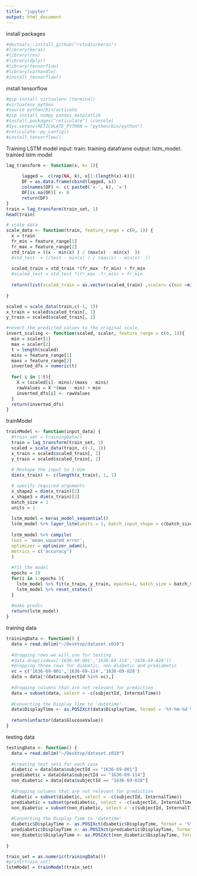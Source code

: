 ```yaml
---
title: "jupyter"
output: html_document
---
```

install packages
```r
#devtools::install_github("rstudio/keras")
#library(keras)
#library(rnn)
#library(dplyr)
#library(tensorflow)
#library(varhandle)
#install_tensorflow()
```

install tensorflow
```r
#pip install virtualenv (terminal)
#virtualenv python
#source python/bin/activate
#pip install numpy pandas matplotlib
#install.packages("reticulate") (console)
#Sys.setenv(RETICULATE_PYTHON = "python/bin/python")
#reticulate::py_config()
#install_tensorflow()
```


Training LSTM model
input: train: training dataframe
output: lstm_model: trainied lstm model
```r
lag_transform <- function(x, k= 1){
    
      lagged =  c(rep(NA, k), x[1:(length(x)-k)])
      DF = as.data.frame(cbind(lagged, x))
      colnames(DF) <- c( paste0('x-', k), 'x')
      DF[is.na(DF)] <- 0
      return(DF)
}
train = lag_transform(train_set, 1)
head(train)

# scale data
scale_data <- function(train, feature_range = c(0, 1)) {
  x = train
  fr_min = feature_range[1]
  fr_max = feature_range[2]
  std_train = ((x - min(x) ) / (max(x) - min(x)  ))
  #std_test  = ((test - min(x) ) / (max(x) - min(x)  ))
  
  scaled_train = std_train *(fr_max -fr_min) + fr_min
  #scaled_test = std_test *(fr_max -fr_min) + fr_min
  
  return(list(scaled_train = as.vector(scaled_train) ,scaler= c(min =min(x), max = max(x))) )
  
}

scaled = scale_data(train,c(-1, 1))
x_train = scaled$scaled_train[, 1]
y_train = scaled$scaled_train[, 2]

#revert the predicted values to the original scale.
invert_scaling <- function(scaled, scaler, feature_range = c(0, 1)){
  min = scaler[1]
  max = scaler[2]
  t = length(scaled)
  mins = feature_range[1]
  maxs = feature_range[2]
  inverted_dfs = numeric(t)
  
  for( i in 1:t){
    X = (scaled[i]- mins)/(maxs - mins)
    rawValues = X *(max - min) + min
    inverted_dfs[i] <- rawValues
  }
  return(inverted_dfs)
}

```

trainModel
```r
trainModel <- function(input_data) {
  #train_set = trainingData()
  train = lag_transform(train_set, 1)
  scaled = scale_data(train, c(-1, 1))
  x_train = scaled$scaled_train[, 1]
  y_train = scaled$scaled_train[, 2]
  
  # Reshape the input to 3-dim
  dim(x_train) <- c(length(x_train), 1, 1)

  # specify required arguments
  x_shape2 = dim(x_train)[2]
  x_shape3 = dim(x_train)[3]
  batch_size = 1               
  units = 1  
  
  lstm_model = keras_model_sequential() 
  lstm_model %>% layer_lstm(units = 1, batch_input_shape = c(batch_size, x_shape2, x_shape3), stateful= TRUE)  %>% layer_dense(units = 1)
  
  lstm_model %>% compile(
  loss = 'mean_squared_error',
  optimizer = optimizer_adam(),  
  metrics = c('accuracy')
  )
  
  #fit the model
  epochs = 10   
  for(i in 1:epochs ){
    lstm_model %>% fit(x_train, y_train, epochs=1, batch_size = batch_size, verbose=1, shuffle=FALSE)
    lstm_model %>% reset_states()
  }
  
  #make predic
  return(lstm_model)
}
```



training data
```r
trainingData <- function() {
  data = read.delim("~/Desktop/dataset.s010")
  
  #dropping rows we will use for testing
  #data.drop(index=['1636-69-001','1636-69-114','1636-69-028'])
  #dropping three rows for diabetic, non-diabetic and prediabetic
  vc = c('1636-69-001','1636-69-114','1636-69-028')
  data = data[!(data$subjectId %in% vc),]
  
  #dropping columns that are not relevant for prediction
  data = subset(data, select = -c(subjectId, InternalTime))
  
  #Converting the Display Time to 'datetime'
  data$DisplayTime <- as.POSIXct(data$DisplayTime, format = '%Y-%m-%d %H:%M:%S')
  
  return(unfactor(data$GlucoseValue))
}
```

testing data
```r
testingData <- function() {
  data = read.delim("~/Desktop/dataset.s010")
  
  #creating test sets for each case
  diabetic = data[data$subjectId == "1636-69-001"]
  prediabetic = data[data$subjectId == "1636-69-114"]
  non_diabetic = data[data$subjectId == "1636-69-028"]
  
  #dropping columns that are not relevant for prediction
  diabetic = subset(diabetic, select = -c(subjectId, InternalTime))
  prediabetic = subset(prediabetic, select = -c(subjectId, InternalTime))
  non_diabetic = subset(non_diabetic, select = -c(subjectId, InternalTime))
  
  #Converting the Display Time to 'datetime'
  diabetic$DisplayTime <- as.POSIXct(diabetic$DisplayTime, format = '%Y-%m-%d %H:%M:%S')
  prediabetic$DisplayTime <- as.POSIXct(prediabetic$DisplayTime, format = '%Y-%m-%d %H:%M:%S')
  non_diabetic$DisplayTime <- as.POSIXct(non_diabetic$DisplayTime, format = '%Y-%m-%d %H:%M:%S')
  
}
```

```r
train_set = as.numeric(trainingData())
#print(train_set)
lstmModel = trainModel(train_set)
```

